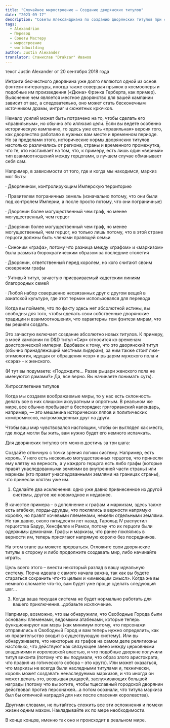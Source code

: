 ```yaml
---
title: "Случайное миростроение – Создание дворянских титулов"
date: "2023-09-17"
description: "Советы Александриана по созданию дворянских титулов при создании сеттинга "
tags:
  - Alexandrian
  - Перевод
  - Советы Мастеру
  - миростроение
  - worldbuilding
author: Justin Alexander
translator: Станислав "Drakzar" Иванов
---
```


текст Justin Alexander от 20 сентября 2018 года

Интриги бесчестного дворянина уже долго являются одной из основ фэнтези-литературы, иногда также совершая прыжок в космооперы и подобные им произведения («Дюна» Фрэнка Герберта, как пример). Выяснение чем является местное дворянство для вашей кампании зависит от вас, а следовательно, оно может стать бесконечным источником драмы, интриг и сюжетных крючков.

Немало усилий может быть потрачено на то, чтобы сделать его «правильным», но обычно это иллюзия цели. Если вы ведете особенно историческую кампанию, то здесь уже есть «правильная» версия того, как дворянство работало в нужных вам месте и временном периоде. Но за пределами этого, исторические нормы дворянских титулов настолько различались от региона, страны и временного промежутка, что те, кто настаивает на том, что, к примеру, есть лишь один «верный» тип взаимоотношений между герцогами, в лучшем случае обманывает себя сам.

Например, в зависимости от того, где и когда мы находимся, маркиз мог быть:

· Дворянином, контролирующим Имперскую территорию

· Правителем пограничных земель (изначально потому, что они были под контролем Империи, а после просто потому, что они пограничные)

· Дворянин более могущественный чем граф, но менее могущественный, чем герцог

· Дворянин более могущественный чем граф, но менее могущественный, чем герцог, но только лишь потому, что в этой стране герцоги должны быть членами правящей семьи

· Синоним «графа», потому что разница между «графом» и «маркизом» была размыта бюрократическим образом за последние столетия

· Дворянин, ответственный перед королем, но кого считают своим сюзереном графы

· Учтивый титул, зачастую присваиваемый кадетским линиям благородных семей

· Любой набор совершенно несвязанных друг с другом вещей в азиатской культуре, где этот термин использовался для перевода

Когда вы поймете, что по факту здесь нет абсолютной истины, вы свободны для того, чтобы сделать свои собственные дворянские традиции и взаимоотношения, что характерны тем фэнтези мирам, что вы решили создать.

Это зачастую включает создание абсолютно новых титулов. К примеру, в моей кампании по D&D титул «Сир» относится ко временам доисторической империи. Вдобавок к тому, что это дворянский титул (обычно принадлежащий местным лидерам), за ним также стоит лже-этимология, идущая от обращения «сэр» к рыцарям мужского пола и «сэра» - к женского.

(И тут вы подумаете: «Подождите… Разве рыцари женского пола не именуются дамами?» Да, все верно. Вы начинаете понимать суть).

Хитросплетение титулов

Когда мы создаем воображаемые миры, то у нас есть склонность делать все в них слишком аккуратным и опрятным. В реальном же мире, все обычно пребывает в беспорядке: григорианский календарь, например, — это мешанина исторических ляпов и политических компромиссов, нагроможденных друг на друга.

Чтобы ваш мир чувствовался настоящим, чтобы он выглядел как место, где люди могли бы жить, вам нужно будет его немного испачкать.

Для дворянских титулов это можно достичь за три шага:

Создайте отличную с точки зрения логики систему.
Например, есть король. У него есть несколько могущественных герцогов, что принесли ему клятву на верность, а у каждого герцога есть либо графы (которые правят унаследованными землями во внутренней части страны) или маркизы (кто правит унаследованными землями на границах страны), что принесли клятвы уже им.

1. Сделайте два исключения: одно уже давно привнесенное из другой системы, другое же новомодное и недавнее.

В качестве примера – в дополнение к графам и маркизам, здесь также есть атабеки, лорды-друиды, что поклялись в верности напрямую королю, но правят кочевыми племенами, нежели отдельными землями. Не так давно, около пятидесяти лет назад, Гарольд IV распустил герцогства Бадур, Хенсфелле и Рамси, потому что их герцоги были одержимы демонами. Графы и маркизы, что ранее поклялись в верности им, теперь присягают напрямую королю без посредников.

На этом этапе вы можете прерваться. Отложите свои дворянские титулы в сторону и либо продолжите создавать мир, либо начинайте играть.

Цель всего этого – внести некоторый разлад в вашу идеальную систему. Порча идеала с самого начала важна, так как вы будете стараться сохранить что-то целым и «имеющим смысл». Когда же вы немного сломаете что-то, вам будет уже проще сделать следующий шаг…

3. Когда ваша текущая система не будет нормально работать для вашего приключения…добавьте исключение.

Например, возможно, что вы обнаружили, что Свободные Города были основаны племенами, ведомыми атабеками, которые теперь функционируют как мэры (как минимум потому, что персонажи отправились в Свободный Город и вам теперь нужно определить, как их правительство входит в существующую систему). Или вы обнаруживаете, что некоторые из графов на самом деле религиозны настолько, что действуют как связующее звено между церковными владениями и королевской властью, и что подобные дворяне получили титул виконта (потому что вы подумали, что образ злого аристократа, что правил из готического собора – это круто). Или может оказаться, что маркизы не всегда были наследными титулами и, технически, король может создавать ненаследуемых маркизов, и что иногда он может делать это, возвышая рыцарей, заслуживающих большой награды (потому что вы хотите, чтобы тщеславный городской дворянин действовал против персонажей…а потом осознали, что титула маркиза был бы отличной наградой для них после спасения королевства).

Другими словами, не пытайтесь сложить все эти осложнения и помехи жизни одним махом. Накладывайте их по мере необходимости.

В конце концов, именно так оно и происходит в реальном мире.
